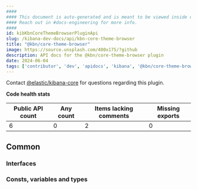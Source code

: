 ```yaml
---
####
#### This document is auto-generated and is meant to be viewed inside our experimental, new docs system.
#### Reach out in #docs-engineering for more info.
####
id: kibKbnCoreThemeBrowserPluginApi
slug: /kibana-dev-docs/api/kbn-core-theme-browser
title: "@kbn/core-theme-browser"
image: https://source.unsplash.com/400x175/?github
description: API docs for the @kbn/core-theme-browser plugin
date: 2024-06-04
tags: ['contributor', 'dev', 'apidocs', 'kibana', '@kbn/core-theme-browser']
---
```




Contact [@elastic/kibana-core](https://github.com/orgs/elastic/teams/kibana-core) for questions regarding this plugin.

**Code health stats**

| Public API count  | Any count | Items lacking comments | Missing exports |
|-------------------|-----------|------------------------|-----------------|
| 6 | 0 | 2 | 0 |

## Common

### Interfaces
<DocDefinitionList data={kbnCoreThemeBrowserObj.common.interfaces}/>

### Consts, variables and types
<DocDefinitionList data={kbnCoreThemeBrowserObj.common.misc}/>

